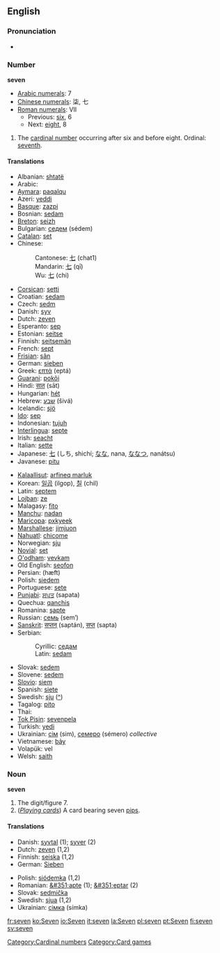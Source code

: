 ==English==

{{rank|political|reading|German|776|seven|notice|week|stone}}

===Pronunciation===
*{{audio|en-us-seven.ogg|Audio (US)}}

=== Number ===
'''seven'''

*[[w:Arabic numerals|Arabic numerals]]: 7
*[[w:Chinese numerals|Chinese numerals]]: 柒, 七
*[[w:Roman numerals|Roman numerals]]: VII
**Previous: [[six]], 6
**Next: [[eight]], 8

# The [[cardinal number]] occurring after six and before eight. Ordinal: [[seventh]].

==== Translations ====
{{top}}
*Albanian: [[shtatë]]
*Arabic: {{ARchar|[[سبعة]]}} {{Unicode|(sabʕa)}}
*[[Aymara]]: [[paqalqu]]
*Azeri: [[yeddi]]
*[[Basque]]: [[zazpi]]
*Bosnian: [[sedam#Bosnian|sedam]]
*[[Breton]]: [[seizh]]
*Bulgarian: [[седем]] (sédem)
*[[Catalan]]: [[set]]
*Chinese:
*:Cantonese: [[七]] (chat1)
*:Mandarin:  [[七]] (qī)
*:Wu: [[七]] (chi)
*[[Corsican]]: [[setti]]
*Croatian: [[sedam#Croatian|sedam]]
*Czech: [[sedm]]
*Danish: [[syv]]
*Dutch: [[zeven]]
*Esperanto: [[sep]]
*Estonian: [[seitse]]
*Finnish: [[seitsemän]] 
*French: [[sept]]
*[[Frisian]]: [[sân]]
*German: [[sieben]]
*Greek: [[επτά]] (eptá)
*[[Guarani]]: [[pokõi]]
*Hindi: [[सात]] (sāt)
*Hungarian: [[hét]]
*Hebrew: [[שבע]] (šivá)
*Icelandic: [[sjö]]
*[[Ido]]: [[sep]]
*Indonesian: [[tujuh]]
*[[Interlingua]]: [[septe]]
*Irish: [[seacht]]
*Italian: [[sette]]
*Japanese: [[七]] (しち, shichí; [[なな]], nana, [[ななつ]], nanátsu)
*Javanese: [[pitu]]
{{mid}}
*[[Kalaallisut]]: [[arfineq marluk]]
*Korean: [[일곱]] (ilgop), [[칠]] (chil)
*Latin: [[septem]]
*[[Lojban]]: [[ze]]
*Malagasy: [[fito]]
*[[Manchu]]: [[nadan]]
*[[Maricopa]]: [[pxkyeek]]
*[[Marshallese]]: [[jimjuon]]
*[[Nahuatl]]: [[chicome]]
*Norwegian: [[sju]]
*[[Novial]]: [[set]]
*[[O'odham]]: [[vevkam]]
*Old English: [[seofon]]
*Persian: {{FAchar|[[هفت|هَفت]]}} (hæft)
*Polish: [[siedem]]
*Portuguese: [[sete]]
*[[Punjabi]]: [[ਸਪਤ]] (sapata)
*Quechua: [[qanchis]]
*Romanina: [[şapte]]
*Russian: [[семь]] (sem’)
*[[Sanskrit]]: [[सप्तन्]] (saptán), [[सप्त]] (sapta)
*Serbian:
*:Cyrillic: [[седам#Serbian|седам]]
*:Latin: [[sedam#Serbian|sedam]]
*Slovak: [[sedem#Slovak|sedem]]
*Slovene: [[sedem]]
*[[Slovio]]: [[siem]]
*Spanish: [[siete]]
*Swedish: [[sju]] ([[:sv:sju|^]])
*Tagalog: [[pito]]
*Thai: {{THchar|[[เจ็ด]]}}
*[[Tok Pisin]]: [[sevenpela]]
*Turkish: [[yedi]]
*Ukrainian: [[сім]] (sim), [[семеро]] (sémero) ''collective''
*Vietnamese: [[bảy]]
*Volapük: vel
*Welsh: [[saith]]
{{bottom}}

=== Noun ===
'''seven'''

# The digit/figure 7.
# (''[[playing_cards|Playing cards]]'') A card bearing seven [[pip]]s.

==== Translations ====
{{top}}
*Danish: [[syvtal]] {{n}} (1); [[syver]] {{c}} (2) 
*Dutch: [[zeven]] {{f}} (1,2)
*Finnish: [[seiska]] (1,2)
*German: [[Sieben]] {{f}}
{{mid}}
*Polish: [[siódemka]] {{f}} (1,2)
*Romanian: [[&#351;apte]] {{m}} (1); [[&#351;eptar]] {{m}} (2)
*Slovak: [[sedmička#Slovak|sedmička]] {{f}}
*Swedish: [[sjua]] (1,2)
*Ukrainian: [[сімка]] (símka) {{f}}
{{bottom}}

[[Category:Cardinal numbers]]
[[Category:Card games]]

[[fr:seven]]
[[ko:Seven]]
[[io:Seven]]
[[it:seven]]
[[la:Seven]]
[[pl:seven]]
[[pt:Seven]]
[[fi:seven]]
[[sv:seven]]